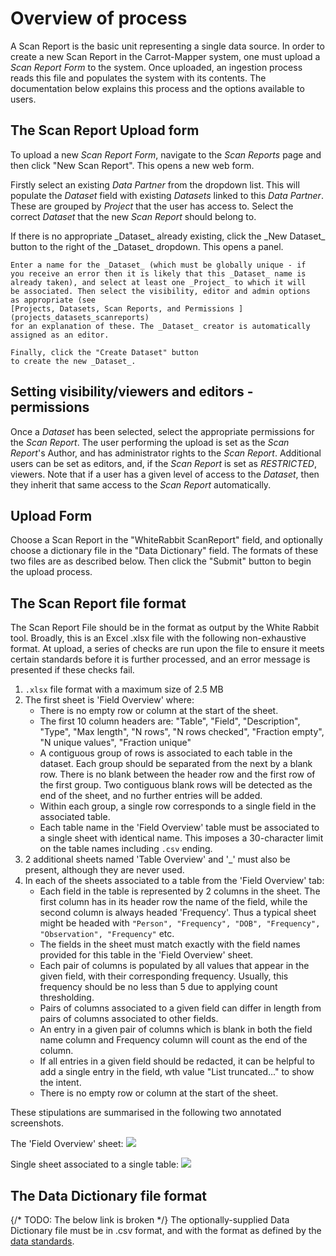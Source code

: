 
# Overview of process

A Scan Report is the basic unit representing a single data source.
In order to create a new Scan Report in the Carrot-Mapper system,
one must upload a _Scan Report Form_ to the system. Once uploaded,
an ingestion process reads this file and populates the system with
its contents. The documentation below explains this process and the
options available to users.

## The Scan Report Upload form

To upload a new _Scan Report Form_, navigate to the _Scan Reports_
page and then click "New Scan Report". This opens a new web form.

Firstly select an existing _Data Partner_ from the dropdown list.
This will populate the _Dataset_ field with existing _Datasets_
linked to this _Data Partner_. These are grouped by _Project_ that
the user has access to. Select the correct _Dataset_ that the new
_Scan Report_ should belong to.

<Callout type="info">
  If there is no appropriate _Dataset_ already existing, click the
    _New Dataset_ button to the right of the _Dataset_ dropdown. This opens
    a panel.

    Enter a name for the _Dataset_ (which must be globally unique - if
    you receive an error then it is likely that this _Dataset_ name is
    already taken), and select at least one _Project_ to which it will
    be associated. Then select the visibility, editor and admin options
    as appropriate (see
    [Projects, Datasets, Scan Reports, and Permissions ](projects_datasets_scanreports)
    for an explanation of these. The _Dataset_ creator is automatically
    assigned as an editor.

    Finally, click the "Create Dataset" button
    to create the new _Dataset_.

</Callout>

## Setting visibility/viewers and editors - permissions

Once a _Dataset_ has been selected, select the appropriate
permissions for the _Scan Report_. The user performing the upload
is set as the _Scan Report_'s Author, and has administrator rights
to the _Scan Report_. Additional users can be set as editors, and,
if the _Scan Report_ is set as _RESTRICTED_, viewers. Note that
if a user has a given level of access to the _Dataset_, then they
inherit that same access to the _Scan Report_ automatically.

## Upload Form

Choose a Scan Report in the "WhiteRabbit ScanReport" field, and
optionally choose a dictionary file in the "Data Dictionary" field.
The formats of these two files are as described below. Then click
the "Submit" button to begin the upload process.

## The Scan Report file format

The Scan Report File should be in the format as output by the
White Rabbit tool. Broadly, this is an Excel .xlsx file with the
following non-exhaustive format. At upload, a series of checks are
run upon the file to ensure it meets certain standards before it
is further processed, and an error message is presented if these
checks fail.

1. `.xlsx` file format with a maximum size of 2.5 MB
2. The first sheet is 'Field Overview' where:
   - There is no empty row or column at the start of the sheet.
   - The first 10 column headers are:
     "Table",
     "Field",
     "Description",
     "Type",
     "Max length",
     "N rows",
     "N rows checked",
     "Fraction empty",
     "N unique values",
     "Fraction unique"
   - A contiguous group of rows is associated to each table in the
     dataset. Each group should be separated from the next by a
     blank row. There is no blank between the header row and the
     first row of the first group. Two contiguous blank rows will be
     detected as the end of the sheet, and no further entries will be
     added.
   - Within each group, a single row corresponds to a single field
     in the associated table.
   - Each table name in the 'Field Overview' table must be associated
     to a single sheet with identical name. This imposes a 30-character
     limit on the table names including `.csv` ending.
3. 2 additional sheets named 'Table Overview' and '\_' must also be
   present, although they are never used.
4. In each of the sheets associated to a table from the 'Field Overview'
   tab:
   - Each field in the table is represented by 2 columns in the sheet.
     The first column has in its header row the name of the field, while
     the second column is always headed 'Frequency'. Thus a typical sheet
     might be headed with `"Person", "Frequency", "DOB", "Frequency",
"Observation", "Frequency"` etc.
   - The fields in the sheet must match exactly with the field names
     provided for this table in the 'Field Overview' sheet.
   - Each pair of columns is populated by all values that appear in the
     given field, with their corresponding frequency. Usually, this
     frequency should be no less than 5 due to applying count thresholding.
   - Pairs of columns associated to a given field can differ in length
     from pairs of columns associated to other fields.
   - An entry in a given pair of columns which is blank in both the field
     name column and Frequency column will count as the end of the column.
   - If all entries in a given field should be redacted, it can be helpful
     to add a single entry in the field, wth value "List truncated..." to
     show the intent.
   - There is no empty row or column at the start of the sheet.

These stipulations are summarised in the following two annotated screenshots.

The 'Field Overview' sheet:
![](/docs/scanreport_format1.png)

Single sheet associated to a single table:
![](/docs/scanreport_format2.png)

## The Data Dictionary file format

{/* TODO: The below link is broken */}
The optionally-supplied Data Dictionary file must be in .csv format, and
with the format as defined by the [data standards](/standards).
